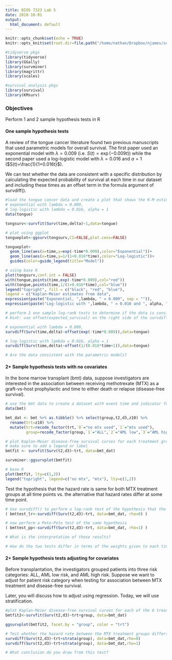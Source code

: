 ```yaml
---
title: BIOS 7323 Lab 5
date: 2018-10-01
output:
  html_document: default
---
```


```r
knitr::opts_chunk$set(echo = TRUE)
knitr::opts_knit$set(root.dir=file.path("/home/nathan/Dropbox/njames/school/PhD/courses/2018_19/ta_surv_anlys2/labs/lab5"))

#tidyverse pkgs
library(tidyverse)
library(GGally)
library(survminer)
library(magrittr)
library(scales)

#survival analysis pkgs
library(survival)
library(KMsurv)
```

### Objectives

Perform 1 and 2 sample hypothesis tests in R

#### One sample hypothesis tests

A review of the tongue cancer literature found two previous manuscripts that used parametric models for overall survival. The first paper used an exponential model with $\lambda=0.009$ (i.e. $S(t)=\exp(-0.009t)$) while the second paper used a log-logistic model with $\lambda=0.016$ and $\alpha=1$ ($S(t)=\frac{1}{1+0.016t}$).

We can test whether the data are consistent with a specific distribution by calculating the expected probability of survival at each time in our dataset and including these times as an offset term in the formula argument of survdiff().

```r
#load the tongue cancer data and create a plot that shows the K-M estimate for overall survival (ignoring tumor type) and the two parametric models from the previous papers:
# exponential with lambda = 0.009, 
# log-logistic with lambda = 0.016, alpha = 1
data(tongue)

tongsurv<-survfit(Surv(time,delta)~1,data=tongue)

# plot using ggplot
tongueplot<-ggsurv(tongsurv,CI=FALSE,plot.cens=FALSE)

tongueplot+
  geom_line(aes(x=time,y=exp(-time*0.009),color="Exponential"))+
  geom_line(aes(x=time,y=1/(1+0.016*time),color="Log-logistic"))+
  guides(color=guide_legend(title="Model"))

# using base R
plot(tongsurv,conf.int = FALSE)
with(tongue,points(time,exp(-time*0.009),col="red"))
with(tongue,points(time,1/(1+0.016*time),col="blue"))
legend("topright", fill = c("black", "red", "blue"),
legend = c("Kaplan-Meier estimates from data",
expression(paste("Exponential, ",lambda, " = 0.009", sep = "")),
expression(paste("Log-logistic with ",lambda, " = 0.016 and ", alpha, " = 1", sep = ""))))

# perform 2 one sample log-rank tests to determine if the data is consistent with the previous parametric models.
# Hint: use offset(expected_survival) on the right side of the survdiff() formula

# exponential with lambda = 0.009, 
survdiff(Surv(time,delta)~offset(exp(-time*0.009)),data=tongue)

# log-logistic with lambda = 0.016, alpha = 1
survdiff(Surv(time,delta)~offset(1/(0.016*time+1)),data=tongue)

# Are the data consistent with the parametric models?

```

#### 2+ Sample hypothesis tests with no covariates

In the bone marrow transplant (bmt) data, suppose investigators are interested in the association between receiving methotrexate (MTX) as a graft-vs-host prophylactic and time to either death or relapse (disease-free survival).

```r
# use the bmt data to create a dataset with event time and indicator for disease-free survival as well as MTX treatment status and disease group (ALL, AML low risk, AML high risk)
data(bmt) 

bmt_dat <- bmt %>% as.tibble() %>% select(group,t2,d3,z10) %>% 
  rename(trt=z10) %>% 
  mutate(trt=recode_factor(trt,`0`="no mtx used",`1`="mtx used"),
         group=recode_factor(group,`1`="ALL",`2`="AML low",`3`="AML high"))

# plot Kaplan-Meier disease-free survival curves for each treatment group
# make sure to add a legend or label
bmtfit <- survfit(Surv(t2,d3)~trt, data=bmt_dat)

survminer::ggsurvplot(bmtfit)

# base R
plot(bmtfit, lty=c(1,2))
legend("topright", legend=c("no mtx", "mtx"), lty=c(1,2))

```

Test the hypothesis that the hazard rate is same for both MTX treatment groups at all time points vs. the alternative that hazard rates differ at some time point.

```r
# Use survdiff() to perform a log-rank test of the hypothesis that the hazard rate is same for both treatment groups
( bmttest_lr<-survdiff(Surv(t2,d3)~trt, data=bmt_dat, rho=0) ) 

# now perform a Peto-Peto test of the same hypothesis
( bmttest_pp<-survdiff(Surv(t2,d3)~trt, data=bmt_dat, rho=1) ) 

# What is the interpretation of these results?

# How do the two tests differ in terms of the weights given to each time point?
```

#### 2+ Sample hypothesis tests adjusting for covariates

Before transplantation, the investigators grouped patients into three risk categories: ALL, AML low risk, and AML high risk. Suppose we want to adjust for patient risk category when testing for association between MTX treatment and disease-free survival.

Later, you will discuss how to adjust using regression. Today, we will use stratification.

```r
#plot Kaplan-Meier disease-free survival curves for each of the 6 treatment/risk group category
bmtfit2<-survfit(Surv(t2,d3)~trt+group, data=bmt_dat)

ggsurvplot(bmtfit2, facet.by = "group", color = "trt")

# Test whether the hazard rate between the MTX treatment groups differs when stratifying by the risk level
survdiff(Surv(t2,d3)~trt+strata(group), data=bmt_dat,rho=0)
survdiff(Surv(t2,d3)~trt+strata(group), data=bmt_dat,rho=1)

# What conclusion do you draw from this test?
```
